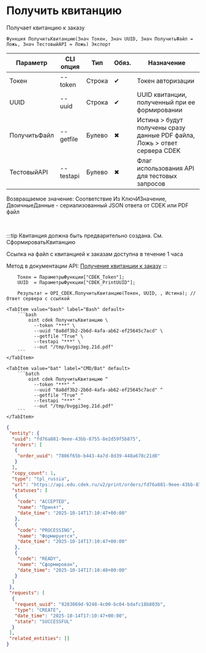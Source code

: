 ﻿---
sidebar_position: 9
description: Получить квитанцию и другие функции для работы с CDEK в Открытом пакете интеграций - бесплатной open-source библиотеке интеграций для 1С:Предприятие 8, OneScript и CLI
keywords: [1C, 1С, 1С:Предприятие, 1С:Предприятие 8.3, API, Интеграция, Сервисы, Обмен, OneScript, CLI, CDEK]
---


# Получить квитанцию
 Получает квитанцию к заказу



`Функция ПолучитьКвитанцию(Знач Токен, Знач UUID, Знач ПолучитьФайл = Ложь, Знач ТестовыйAPI = Ложь) Экспорт`

  | Параметр | CLI опция | Тип | Обяз. | Назначение |
  |-|-|-|-|-|
  | Токен | --token | Строка | &#x2714; | Токен авторизации |
  | UUID | --uuid | Строка | &#x2714; | UUID квитанции, полученный при ее формировании |
  | ПолучитьФайл | --getfile | Булево | &#x2716; | Истина > будут получены сразу данные PDF файла, Ложь > ответ сервера CDEK |
  | ТестовыйAPI | --testapi | Булево | &#x2716; | Флаг использования API для тестовых запросов |

  
  Возвращаемое значение:   Соответствие Из КлючИЗначение, ДвоичныеДанные - сериализованный JSON ответа от CDEK или PDF файл

<br/>

:::tip
Квитанция должна быть предварительно создана. См. СформироватьКвитанцию

Ссылка на файл с квитанцией к заказам доступна в течение 1 часа

Метод в документации API: [Получение квитанции к заказу](https://api-docs.cdek.ru/36967287.html)
:::
<br/>


```bsl title="Пример использования для 1С:Предприятие/OneScript"
    Токен = ПараметрыФункции["CDEK_Token"];
    UUID  = ПараметрыФункции["CDEK_PrintUUID"];

    Результат = OPI_CDEK.ПолучитьКвитанцию(Токен, UUID, , Истина); // Ответ сервера с ссылкой
```
    

 <Tabs>
  
    <TabItem value="bash" label="Bash" default>
        ```bash
            oint cdek ПолучитьКвитанцию \
              --token "***" \
              --uuid "8a8df3b2-2b6d-4afa-ab62-ef25645c7acd" \
              --getfile "True" \
              --testapi "***" \
              --out "/tmp/bvggi3eg.21d.pdf"
        ```
    </TabItem>
  
    <TabItem value="bat" label="CMD/Bat" default>
        ```batch
            oint cdek ПолучитьКвитанцию ^
              --token "***" ^
              --uuid "8a8df3b2-2b6d-4afa-ab62-ef25645c7acd" ^
              --getfile "True" ^
              --testapi "***" ^
              --out "/tmp/bvggi3eg.21d.pdf"
        ```
    </TabItem>
</Tabs>


```json title="Результат"
{
 "entity": {
  "uuid": "fd76a881-9eee-43bb-8755-8e2d59f5b875",
  "orders": [
   {
    "order_uuid": "7806f65b-b443-4a7d-8d39-448a678c21d8"
   }
  ],
  "copy_count": 1,
  "type": "tpl_russia",
  "url": "https://api.edu.cdek.ru/v2/print/orders/fd76a881-9eee-43bb-8755-8e2d59f5b875.pdf",
  "statuses": [
   {
    "code": "ACCEPTED",
    "name": "Принят",
    "date_time": "2025-10-14T17:10:47+00:00"
   },
   {
    "code": "PROCESSING",
    "name": "Формируется",
    "date_time": "2025-10-14T17:10:47+00:00"
   },
   {
    "code": "READY",
    "name": "Сформирован",
    "date_time": "2025-10-14T17:10:48+00:00"
   }
  ]
 },
 "requests": [
  {
   "request_uuid": "9283069d-9248-4c00-bc04-bdafc18b803b",
   "type": "CREATE",
   "date_time": "2025-10-14T17:10:47+00:00",
   "state": "SUCCESSFUL"
  }
 ],
 "related_entities": []
}
```
